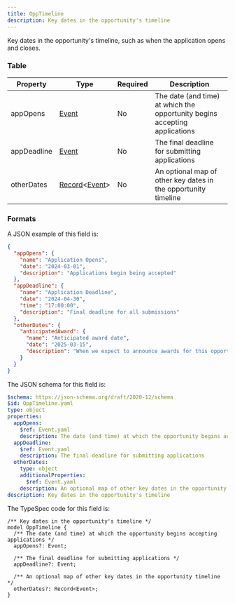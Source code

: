 ```yaml
---
title: OppTimeline
description: Key dates in the opportunity's timeline
---
```



Key dates in the opportunity's timeline, such as when the application opens and closes.

### Table

| Property    | Type                                                                      | Required | Description                                                                |
| ----------- | ------------------------------------------------------------------------- | -------- | -------------------------------------------------------------------------- |
| appOpens    | [Event](/protocol/fields/event)                                           | No       | The date (and time) at which the opportunity begins accepting applications |
| appDeadline | [Event](/protocol/fields/event)                                           | No       | The final deadline for submitting applications                             |
| otherDates  | [Record](/protocol/types/other#record)\<[Event](/protocol/fields/event)\> | No       | An optional map of other key dates in the opportunity timeline             |

### Formats

<Tabs>
  <TabItem label="Example">

A JSON example of this field is:

```json
{
  "appOpens": {
    "name": "Application Opens",
    "date": "2024-03-01",
    "description": "Applications begin being accepted"
  },
  "appDeadline": {
    "name": "Application Deadline",
    "date": "2024-04-30",
    "time": "17:00:00",
    "description": "Final deadline for all submissions"
  },
  "otherDates": {
    "anticipatedAward": {
      "name": "Anticipated award date",
      "date": "2025-03-15",
      "description": "When we expect to announce awards for this opportunity."
    }
  }
}
```

  </TabItem>

  <TabItem label="JSON Schema">

The JSON schema for this field is:

```yaml
$schema: https://json-schema.org/draft/2020-12/schema
$id: OppTimeline.yaml
type: object
properties:
  appOpens:
    $ref: Event.yaml
    description: The date (and time) at which the opportunity begins accepting applications
  appDeadline:
    $ref: Event.yaml
    description: The final deadline for submitting applications
  otherDates:
    type: object
    additionalProperties:
      $ref: Event.yaml
    description: An optional map of other key dates in the opportunity timeline
description: Key dates in the opportunity's timeline
```

  </TabItem>

  <TabItem label="TypeSpec">

The TypeSpec code for this field is:

```tsp
/** Key dates in the opportunity's timeline */
model OppTimeline {
  /** The date (and time) at which the opportunity begins accepting applications */
  appOpens?: Event;

  /** The final deadline for submitting applications */
  appDeadline?: Event;

  /** An optional map of other key dates in the opportunity timeline */
  otherDates?: Record<Event>;
}
```

  </TabItem>
</Tabs>

